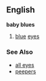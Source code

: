 ==English==
{{idiom2}}
'''baby blues'''
# [[blue]] [[eyes]]

=== See Also ===
*[[all eyes]]
*[[peepers]]
